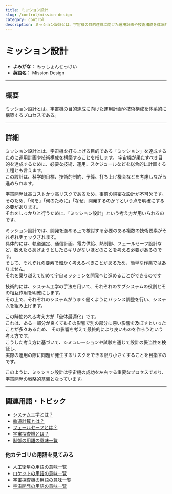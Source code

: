 ```yaml
---
title: ミッション設計
slug: /control/mission-design
category: control
description: ミッション設計とは、宇宙機の目的達成に向けた運用計画や技術構成を体系的に構築するプロセスである。
---
```



<Head>
  <script type="application/ld+json">
    {`{
      "@context": "https://schema.org",
      "@type": "DefinedTerm",
      "name": "ミッション設計",
      "inDefinedTermSet": "https://www.space-portal.org",
      "termCode": "control/mission-design",
      "description": "ミッション設計とは、宇宙機の目的達成に向けた運用計画や技術構成を体系的に構築するプロセスである。",
      "url": "https://www.space-portal.org/docs/control/mission-design"
    }`}
  </script>
</Head>

# ミッション設計

- **よみがな：** みっしょんせっけい  
- **英語名：** Mission Design  

---

## 概要

ミッション設計とは、宇宙機の目的達成に向けた運用計画や技術構成を体系的に構築するプロセスである。

---

## 詳細

ミッション設計とは、宇宙機を打ち上げる目的である「ミッション」を達成するために運用計画や技術構成を構築することを指します。
宇宙機が果たすべき目的を達成するために、必要な技術、運用、スケジュールなどを総合的に計画する工程とも言えます。  
この設計は、科学的目標、技術的制約、予算、打ち上げ機会などを考慮しながら進められます。  

宇宙開発は高コストかつ高リスクであるため、事前の綿密な設計が不可欠です。  
そのため、「何を」「何のために」「なぜ」開発するのか？という点を明確にする必要があります。  
それをしっかりと行うために、「ミッション設計」という考え方が用いられるのです。  

ミッション設計では、開発を進める上で検討する必要のある複数の技術要素がそれぞれチェックされます。  
具体的には、軌道選定、通信計画、電力供給、熱制御、フェールセーフ設計など、数えたらあげようとしたらキリがないほどのことを考える必要があるのです。  
そして、それぞれの要素で細かく考えるべきことがあるため、簡単な作業ではありません。  
それを乗り越えて初めて宇宙ミッションを開発へと進めることができるのです

技術的には、システム工学の手法を用いて、それぞれのサブシステムの役割とその相互作用を明確にします。  
その上で、それぞれのシステムがうまく働くようにバランス調整を行い、システムを組み上げます。  

この時使われる考え方が「全体最適化」です。  
これは、ある一部分が良くてもその影響で別の部分に悪い影響を及ぼすといったことが多々あるため、
その影響を考えて最終的により良いものを作ろうという考え方です。  
こうした考え方に基づいて、シミュレーションや試験を通じて設計の妥当性を検証し、  
実際の運用の際に問題が発生するリスクをできる限り小さくすることを目指すのです。  

このように、ミッション設計は宇宙機の成功を左右する重要なプロセスであり、宇宙開発の戦略的基盤となっています。

---

## 関連用語・トピック

- [システム工学とは？](/docs/control/system-engineering/)
- [軌道計算とは？](/docs/orbit/operation/orbit-calculation/)
- [フェールセーフとは？](/docs/control/technology/fail-safe/)
- [宇宙探査機とは？](/docs/explorer/space-probe/)
- [制御の用語の意味一覧](/docs/category/control/)

### 他カテゴリの用語を見てみる
- [人工衛星の用語の意味一覧](/docs/category/satellite/)
- [ロケットの用語の意味一覧](/docs/category/rocket/)
- [宇宙探査機の用語の意味一覧](/docs/category/explorer/)
- [宇宙開発の用語の意味一覧](/docs/category/glossary/)
